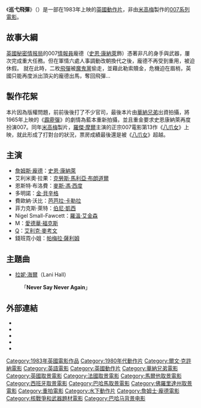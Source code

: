 {{noteTA
|T=zh-cn:巡航导弹 (电影); zh-sg:巡航导弹 (电影); zh-hk:鐵金剛勇奪巡航導彈; zh-mo:鐵金剛勇奪巡航導彈; zh-tw:巡弋飛彈 (電影);
|G1=Movie
|G2=Show
|G3=James Bond
|1=zh-cn:巡航导弹 (电影); zh-sg:巡航导弹 (电影); zh-hk:鐵金剛勇奪巡航導彈; zh-mo:鐵金剛勇奪巡航導彈; zh-tw:巡弋飛彈 (電影);
|2=zh-cn:邦女郎; zh-sg:邦女郎; zh-hk:邦女郎; zh-mo:邦女郎; zh-tw:龐德女郎; 
|3=zh-cn:巡航导弹; zh-sg:巡航导弹; zh-hk:巡航導彈; zh-mo:巡航導彈; zh-tw:巡弋飛彈; 
|4=zh-hans:秘密情报局;zh-hk:秘密情報局;zh-tw:軍情六處;
}}
{{Infobox_Film
|name = 巡弋飛彈
|original_name = {{lang|en|''Never Say Never Again''}}
|image = Neversayneveragain-logo.svg
|caption = 
|starring =  [[史恩·康納萊|史恩·康納萊]]<br /> [[金·貝辛格|金·貝辛格]] <br /> [[麥斯·馮·西度|麥斯·馮·西度]]
|writer = [[小洛倫佐·森普爾|小洛倫佐·森普爾]]
|screenplay = [[凱文·麥考利|凱文·麥考利]]<br>[[傑克·施瓦茨曼|傑克·施瓦茨曼]]<br>[[伊恩·佛萊明|伊恩·佛萊明]]
|cinematography = [[Douglas_Slocombe|Douglas Slocombe]]
|director = [[爾文·克許納|爾文·克許納]]
|producer = [[Jack_Schwartzman|Jack Schwartzman]]<br>Kevin McClory
|music = [[Michel_Legrand|Michel Legrand]]
|main theme = [[You_Only_Live_Twice_(soundtrack)|You Only Live Twice]]
|composer = 
|performer = [[Nancy_Sinatra|Nancy Sinatra]]
|editing = [[Ian_Crafford|Ian Crafford]]
|distributor = [[華納兄弟|華納兄弟]] 
|released = {{flagicon|USA}} 1983年10月7日<br />{{flagicon|UK}} 1983年12月15日<br />{{flagicon|HK|1959}} 1984年6月28日
|runtime = 134分鐘
|country = {{GB}}
|language = 英語
|preceded_by = 
|followed_by = 
|budget = $36,000,000
|worldgross = $160,000,000
|admissions = 81.7 million
|imdb_id = 0062512
| cn_name            = 巡航导弹
| hk_name            = 鐵金剛勇奪巡航導彈
| tw_name            = 巡弋飛彈
}}
《'''巡弋飛彈'''》（{{lang-en|''Never Say Never Again''}}）是一部在1983年上映的[[英國|英國]][[動作片|動作片]]，非由[[米高梅|米高梅]]製作的[[詹姆斯·邦德系列电影|007系列電影]]。

==故事大綱==
[[英國|英國]][[秘密情报局|秘密情报局]]的007[[情報員|情報員]]龐德（[[史恩·康納萊|史恩·康納萊]]飾）憑著非凡的身手與武器，屢次完成重大任務。但在軍情六處人事調動改朝換代之後，龐德不再受到重用，被迫休假。 就在此時，二枚[[飛彈|飛彈]]被[[魔鬼黨|魔鬼黨]]偷走，並藉此勒索贖金，危機迫在眉梢，英國只能再度派出頂尖的龐德出馬，奪回飛彈…

==製作花絮==
本片因為版權問題，前前後後打了不少官司，最後本片由[[華納兄弟|華納兄弟]]出資拍攝，將1965年上映的《[[霹靂彈|霹靂彈]]》的劇情為藍本重新拍攝，並且重金要求史恩康納萊再度扮演007。同年[[米高梅|米高梅]]製片，[[羅傑·摩爾|羅傑·摩爾]]主演的正宗007電影第13作《[[八爪女|八爪女]]》上映，就此形成了打對台的狀況，票房成績最後還是被《[[八爪女|八爪女]]》超越。

==主演==
* [[詹姆斯·龐德|詹姆斯·龐德]]：[[史恩·康納萊|史恩·康納萊]]
* 艾利米奧·拉果：[[克勞斯·馬利亞·布朗道爾|克勞斯·馬利亞·布朗道爾]] 
* 恩斯特·布洛費：[[麥斯·馮·西度|麥斯·馮·西度]]
* 多明諾：[[金·貝辛格|金·貝辛格]]
* 費歐納·沃比：[[芭芭拉·卡勒拉|芭芭拉·卡勒拉]]
* 菲力克斯·萊特：[[伯尼·凱西|伯尼·凱西]]
* Nigel Small-Fawcett：[[羅溫·艾金森|羅溫·艾金森]]
* M：[[愛德華·福克斯|愛德華·福克斯]]
* [[Q先生|Q]]：[[艾利克·麥考文|艾利克·麥考文]]
* 錢班霓小姐：[[帕梅拉·薩利姆|帕梅拉·薩利姆]]

==主題曲==
* [[拉妮·海爾|拉妮·海爾]]（Lani Hall）
: 「'''Never Say Never Again'''」

==外部連結==
{{Portal box|英国|电影}}
* {{imdb title|id=0086006}}
* {{rotten-tomatoes|id=never_say_never_again}}
* {{douban|1297063}}
* {{mojo title|id=neversayneveragain}}
* {{amg title|id=34821}}

{{James Bonds Films}}
{{DEFAULTSORT:Never Say Never Again}}
[[Category:1983年英國電影作品|Category:1983年英國電影作品]]
[[Category:1980年代動作片|Category:1980年代動作片]]
[[Category:爾文·克許納電影|Category:爾文·克許納電影]]
[[Category:英語電影|Category:英語電影]]
[[Category:英國動作片|Category:英國動作片]]
[[Category:華納兄弟電影|Category:華納兄弟電影]]
[[Category:英國取景電影|Category:英國取景電影]]
[[Category:法國取景電影|Category:法國取景電影]]
[[Category:馬爾他取景電影|Category:馬爾他取景電影]]
[[Category:西班牙取景電影|Category:西班牙取景電影]]
[[Category:巴哈馬取景電影|Category:巴哈馬取景電影]]
[[Category:佛羅里達州取景電影|Category:佛羅里達州取景電影]]
[[Category:重拍電影|Category:重拍電影]]
[[Category:水下動作片|Category:水下動作片]]
[[Category:詹姆士·龐德電影|Category:詹姆士·龐德電影]]
[[Category:核戰爭和武器題材電影|Category:核戰爭和武器題材電影]]
[[Category:巴哈马背景电影|Category:巴哈马背景电影]]